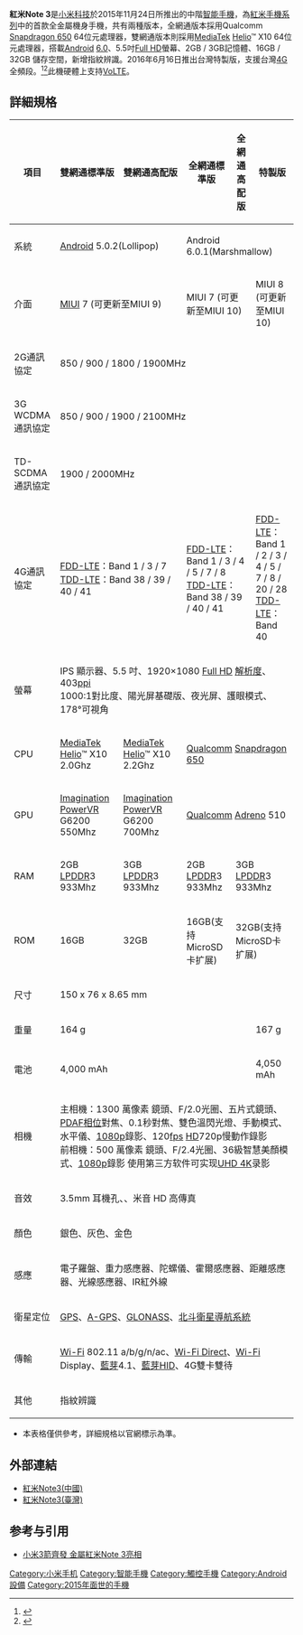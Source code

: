 {{多個問題|
{{Expand|time=2017-12-10T00:20:34+00:00}}
{{refimprove|time=2018-04-07T06:25:39+00:00}}
{{expert}}
}}
{{Infobox mobile phone
| name         = 紅米Note 3
| codename     =kate(高通特别版)
kenzo(高通普通版)
hennessey(联发科版)
| logo         = Redmi_Note_3.png
| logosize     = <!-- include "px" - Uses users default image size if omitted -->
| image        = Xiaomi_Redmi_Note_3.jpg
| imagesize    = <!-- include "px" - Uses users default image size if omitted -->
| alt          = 
| caption      = 
| brand        = 
| manufacturer = [[小米科技|小米科技]]
| slogan       = 我所有的嚮往
| series       = [[紅米手機|紅米手機]]
| modelnumber  = 
| networks     = 
| released     = 2015年11月24日
| available    = {{Start date|2015|11|27}}
| discontinued = 
| unitssold    = 
| unitsshipped = 
| predecessor  = [[紅米Note_2|紅米Note 2]]
| successor    = [[紅米Note_4|紅米Note 4]]
| related      = 
| type         = 
| form         = 
| size         = {{convert|150|mm|in|abbr=on}} 長 <br /> {{convert|76|mm|in|abbr=on}} 寬 <br /> {{convert|8.65|mm|in|abbr=on}} 厚
| weight       = {{convert|164|g|oz|abbr=on}}
| os           = 高通版：预装 Android 5.1.1 "Lollipop" 官方可升级到 Android 6.0.1 "Marshmallow"，第三方可升级到Android 10 "Q"
联发科版：预装 Android 5.0.2 "Lollipop"，第三方可升级到 Android 6.0.1 "Marshmallow"
| soc          = 
| cpu          = Qualcomm Snapdragon 650／[[MediaTek|MediaTek]][[Helio_系列|Helio]]™ X10 
| gpu          = [[PowerVR|PowerVR]]G6200／Adreno 510
| memory       = 2GB／3GB [[LPDDR|LPDDR]]3
| storage      = 16GB／32GB [[多媒體記憶卡|eMMC]]5.0
| memory_card  = MicroSD，可扩展至128[[GB|GB]]（双网通版不支持SD卡扩展）
| battery      = 4,000[[mAh|mAh]] [[鋰離子聚合物電池|Li-Po]]（不可換式）
| input        = [[電容式感應|電容式]][[多點觸控|多點觸控]][[觸控式螢幕|螢幕]]
| display      = 5.5吋 [[Full_HD|1920x1080]] 401 [[每英吋像素|PPI]]<br/>陽光屏、夜光屏
| ext_display  = 
| rear_camera  = 1,300萬像素或1,600万像素（全网通高配版）<br/>F2.0、[[PDAF|PDAF]][[相位|相位]]對焦
| front_camera = 500萬像素<br/>F2.4
| sound        =
| connectivity = [[Wi-Fi|Wi-Fi]] 802.11 a/b/g/n/ac<br>[[Wi-Fi_Direct|Wi-Fi Direct]]、[[Wi-Fi|Wi-Fi]] Display<br>[[藍芽|藍芽]]4.1、[[藍芽規範|藍芽HID]]<br>[[GPS|GPS]]、[[A-GPS|A-GPS]]<br>[[GLONASS|GLONASS]]、[[北斗衛星導航系統|北斗定位]]
| other        = IR[[紅外線|紅外線]]、指紋辨識
| sar          = 
| hac          = 
| website      = 
| references   = 
}}

'''紅米Note 3'''是[[小米科技|小米科技]]於2015年11月24日所推出的中階[[智能手機|智能手機]]，為[[紅米系列|紅米手機系列]]中的首款全金屬機身手機，共有兩種版本，全網通版本採用Qualcomm [[高通驍龍元件列表|Snapdragon 650]] 64位元處理器，雙網通版本則採用[[MediaTek|MediaTek]] [[Helio_系列|Helio]]™ X10 64位元處理器，搭載[[Android|Android]] [[Android歷史版本|6.0]]、5.5吋[[Full_HD|Full HD]]螢幕、2GB / 3GB記憶體、16GB / 32GB 儲存空間，新增指紋辨識。2016年6月16日推出台灣特製版，支援台灣[[4G|4G]]全頻段。<ref>{{cite news |title=紅米Note 3全網通發表 搭載高通S650 主鏡頭再提升 |url=https://www.sogi.com.tw/articles/xiaomi_redmi_note_3/6245879 |accessdate=2020-01-03 |work=SOGI手機王 |date=2016-01-14}}</ref><ref>{{cite news |title=4G全頻小米手機確定為紅米Note3特製版 |url=https://www.sogi.com.tw/articles/xiaomi_redmi_note_3/6247332 |work=SOGI手機王 |date=2016-05-27}}</ref>此機硬體上支持[[VoLTE|VoLTE]]。

== 詳細規格 ==
{| class="wikitable" style="text-align:center;"
|-
! 項目 !!雙網通標準版 !! 雙網通高配版 !! 全網通標準版 !! 全網通高配版 !! 特製版
|-
| 系統 || colspan=2 | [[Android|Android]] 5.0.2(Lollipop) 
| colspan=3 | Android 6.0.1(Marshmallow) 
|-
| 介面 || colspan=2 | [[MIUI|MIUI]] 7 (可更新至MIUI 9)
| colspan=2 | MIUI 7 (可更新至MIUI 10)
| MIUI 8 (可更新至MIUI 10)
|-
| 2G通訊協定 || colspan=5 | 850 / 900 / 1800 / 1900MHz
|-
| 3G WCDMA<br>通訊協定 || colspan=5 | 850 / 900 / 1900 / 2100MHz
|-
| TD-SCDMA<br>通訊協定 || colspan=5 | 1900 / 2000MHz
|-
| 4G通訊協定 || colspan=2 | [[長期演進技術|FDD-LTE]]：Band 1 / 3 / 7<br>[[分時長期演進|TDD-LTE]]：Band 38 / 39 / 40 / 41
| colspan=2 |[[長期演進技術|FDD-LTE]]：Band 1 / 3 / 4 / 5 / 7 / 8 <br>[[分時長期演進|TDD-LTE]]：Band 38 / 39 / 40 / 41
| colspan=2 | [[長期演進技術|FDD-LTE]]：Band 1 / 2 / 3 / 4 / 5 / 7 / 8 / 20 / 28 <br>[[分時長期演進|TDD-LTE]]：Band 40
|-
| 螢幕 || colspan=5 | IPS 顯示器、5.5 吋、1920×1080 [[Full_HD|Full HD]] [[解析度|解析度]]、403[[每英寸像素|ppi]]<br>1000:1對比度、陽光屏基礎版、夜光屏、護眼模式、178°可視角
|-
| CPU || [[MediaTek|MediaTek]] [[Helio_系列|Helio]]™ X10 2.0Ghz
| [[MediaTek|MediaTek]] [[Helio_系列|Helio]]™ X10 2.2Ghz
| colspan=3 | [[Qualcomm|Qualcomm]] [[Snapdragon|Snapdragon 650]]
|-
| GPU|| [[Imagination_Technologies|Imagination]] [[PowerVR|PowerVR]] G6200 550Mhz
| [[Imagination_Technologies|Imagination]] [[PowerVR|PowerVR]] G6200 700Mhz
| colspan=3 | [[Qualcomm|Qualcomm]] [[Adreno|Adreno]] 510
|-
| RAM || 2GB [[LPDDR|LPDDR]]3 933Mhz
| 3GB [[LPDDR|LPDDR]]3 933Mhz
| 2GB [[LPDDR|LPDDR]]3 933Mhz
| colspan=2 | 3GB [[LPDDR|LPDDR]]3 933Mhz
|-
| ROM || 16GB
| 32GB
|16GB(支持MicroSD卡扩展)
| colspan=2 | 32GB(支持MicroSD卡扩展)
|-
| 尺寸 || colspan=5 | 150 x 76 x 8.65 mm
|-
| 重量 || colspan=4 | 164 g
| 167 g
|-
| 電池 || colspan=4 | 4,000 mAh
|4,050 mAh
|-
| 相機 || colspan=5 |
主相機：1300 萬像素  鏡頭、F/2.0光圈、五片式鏡頭、[[PDAF|PDAF]][[相位|相位]]對焦、0.1秒對焦、雙色溫閃光燈、手動模式、水平儀、[[Full_HD|1080p]]錄影、120[[fps|fps]] [[HD|HD]]720p慢動作錄影<br>
前相機：500 萬像素 鏡頭、F/2.4光圈、36級智慧美顏模式、[[Full_HD|1080p]]錄影 使用第三方软件可实现[[UHD_4K|UHD 4K]]录影
|-
| 音效 || colspan=5 | 3.5mm 耳機孔、、米音 HD 高傳真
|-
| 顏色 || colspan=5 | 銀色、灰色、金色
|-
| 感應 || colspan=5 | 電子羅盤、重力感應器、陀螺儀、霍爾感應器、距離感應器、光線感應器、IR紅外線
|-
| 衛星定位 || colspan=5 | [[GPS|GPS]]、[[A-GPS|A-GPS]]、[[格洛納斯系統|GLONASS]]、[[北斗衛星導航系統|北斗衛星導航系統]]
|-
| 傳輸 || colspan=5 | [[Wi-Fi|Wi-Fi]] 802.11 a/b/g/n/ac、[[Wi-Fi_Direct|Wi-Fi Direct]]、[[Wi-Fi|Wi-Fi]] Display、[[藍芽|藍芽]]4.1、[[藍芽規範|藍芽HID]]、4G雙卡雙待
|-
| 其他 || colspan=5 | 指紋辨識
|}
*本表格僅供參考，詳細規格以官網標示為準。

== 外部連結 ==
*[http://www.mi.com/note3 紅米Note3(中國)]
*[http://www.mi.com/tw/note3 紅米Note3(臺灣)]

== 参考与引用==
{{Reflist}}
*[https://tw.news.yahoo.com/%E5%B0%8F%E7%B1%B33%E7%AE%AD%E9%BD%8A%E7%99%BC-%E9%87%91%E5%B1%AC%E7%B4%85%E7%B1%B3note-3%E4%BA%AE%E7%9B%B8-095720973.html 小米3箭齊發 金屬紅米Note 3亮相]

{{小米科技}}

[[Category:小米手机|Category:小米手机]]
[[Category:智能手機|Category:智能手機]]
[[Category:觸控手機|Category:觸控手機]]
[[Category:Android設備|Category:Android設備]]
[[Category:2015年面世的手機|Category:2015年面世的手機]]
